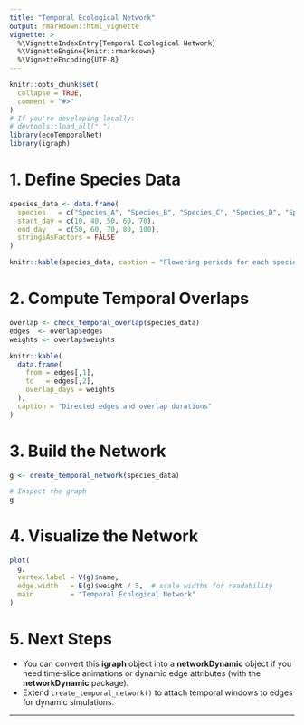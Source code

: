 ```yaml
---
title: "Temporal Ecological Network"
output: rmarkdown::html_vignette
vignette: >
  %\VignetteIndexEntry{Temporal Ecological Network}
  %\VignetteEngine{knitr::rmarkdown}
  %\VignetteEncoding{UTF-8}
---
```


```r
knitr::opts_chunk$set(
  collapse = TRUE,
  comment = "#>"
)
# If you're developing locally:
# devtools::load_all(".")
library(ecoTemporalNet)    
library(igraph)
```

# 1. Define Species Data

```r
species_data <- data.frame(
  species   = c("Species_A", "Species_B", "Species_C", "Species_D", "Species_E"),
  start_day = c(10, 40, 50, 60, 70),
  end_day   = c(50, 60, 70, 80, 100),
  stringsAsFactors = FALSE
)

knitr::kable(species_data, caption = "Flowering periods for each species")
```

# 2. Compute Temporal Overlaps

```r
overlap <- check_temporal_overlap(species_data)
edges  <- overlap$edges
weights <- overlap$weights

knitr::kable(
  data.frame(
    from = edges[,1],
    to   = edges[,2],
    overlap_days = weights
  ),
  caption = "Directed edges and overlap durations"
)
```

# 3. Build the Network

```r
g <- create_temporal_network(species_data)

# Inspect the graph
g
```

# 4. Visualize the Network

```r
plot(
  g,
  vertex.label = V(g)$name,
  edge.width   = E(g)$weight / 5,  # scale widths for readability
  main         = "Temporal Ecological Network"
)
```

# 5. Next Steps

- You can convert this **igraph** object into a **networkDynamic** object if you need time‐slice animations or dynamic edge attributes (with the **networkDynamic** package).
- Extend `create_temporal_network()` to attach temporal windows to edges for dynamic simulations.

---
